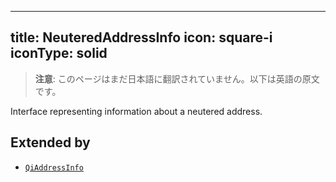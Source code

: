 <!-- AUTO-GENERATED-CONTENT:START (ENGLISH-COPY) -->
---
title: NeuteredAddressInfo
icon: square-i
iconType: solid
---

> **注意**: このページはまだ日本語に翻訳されていません。以下は英語の原文です。

Interface representing information about a neutered address.

## Extended by

- [`QiAddressInfo`](/jp/sdk/content/interfaces/QiAddressInfo)
